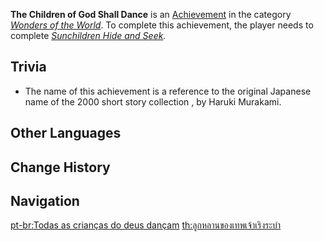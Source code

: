{{Achievement Infobox
|title        = 
|id           = 81194
|order id     = 1180
|category     = Wonders of the World
|description  = Speak to all the Phaethon afterimages.
|requirements = Complete ''[[Sunchildren Hide and Seek]].''
|primogems    = 5
|tracking     = 
|hidden       = 1
|topic        = 
|type         = Exploration
}}
'''The Children of God Shall Dance''' is an [[Achievement]] in the category ''[[Wonders of the World]]''. To complete this achievement, the player needs to complete ''[[Sunchildren Hide and Seek]].''

==Trivia==
*The name of this achievement is a reference to the original Japanese name of the 2000 short story collection {{w|After the Quake}} {{Lang|ja=神の子どもたちはみな踊る|ja_rm=Kami no Kodomo-tachi wa Mina Odoru|ja_tl=All God's Children Can Dance}}, by Haruki Murakami.
<!--
==Video Guides==
{{EVT
|video1   = 
|caption1 = 
}}
-->
==Other Languages==
{{Other Languages
|en      = The Children of God Shall Dance
|zhs     = 神的孩子全跳舞
|zhs_rm  = Shén de Háizi Quán Tiàowǔ
|zht     = 神的孩子全跳舞
|zht_rm  = Shén de Háizi Quán Tiàowǔ
|zh_tl   = All the Children of God Dance
|ja      = 神の子たちはみな踊る
|ja_rm   = Kami no Ko-tachi wa Mina Odoru
|ja_tl   = All God's Children Can Dance
|ko      = 신의 아이가 모두 춤을 추네
|ko_rm   = Sin-ui Ai-ga Modu Chum-eul Chune
|ko_tl   = All the Children of God Dance
|es      = Bailando con los hijos celestiales
|es_tl   = Dancing With the Celestial Children
|fr      = Que les enfants célestes dansent...
|fr_tl   = May the Celestial Children Dance...
|ru      = Явление Сынов Солнца
|ru_tl   = Phenomenon of Sun's Sons
|th      = ลูกหลานของเทพเจ้าเริงระบำ
|th_rm   = 
|th_tl   = 
|vi      = Con Của Thần Cùng Khiêu Vũ
|vi_tl   = 
|de      = Tanz der Gotteskinder
|de_tl   = Dance of the God Children
|id      = Menarilah, Semua Anak Dewa
|id_tl   = Dance, All the Children of God
|pt      = Todas as crianças do deus dançam
|pt_tl   = 
|tr      = Tanrının Çocukları Dans Edecek
|tr_tl   = 
|it      = I figli del dio danzeranno
|it_tl   = 
}}

==Change History==
{{Change History|2.4}}
<!--
==References==
{{Reflist}}
-->
==Navigation==
{{Achievement Navbox|Wonders of the World|Exploration}}

[[pt-br:Todas as crianças do deus dançam]]
[[th:ลูกหลานของเทพเจ้าเริงระบำ]]